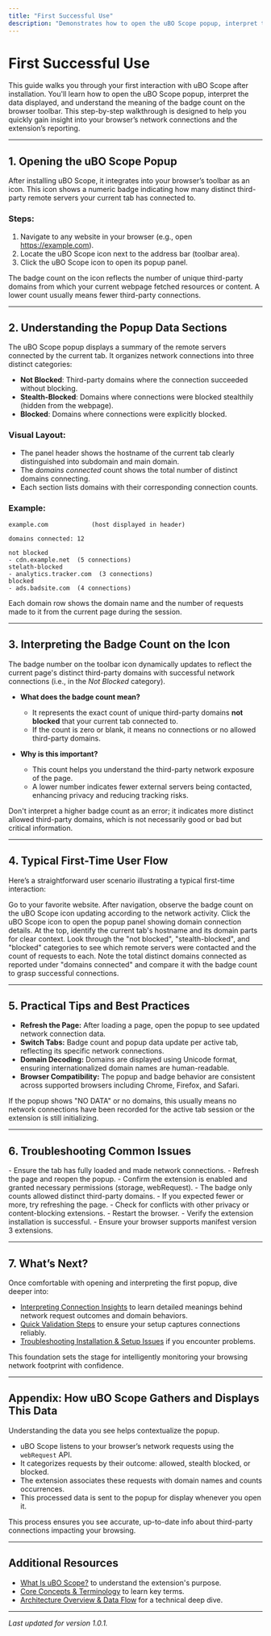 ```yaml
---
title: "First Successful Use"
description: "Demonstrates how to open the uBO Scope popup, interpret the data shown, and understand what the badge count means. Walks through a typical first-time interaction in your browser."
---
```


# First Successful Use

This guide walks you through your first interaction with uBO Scope after installation. You'll learn how to open the uBO Scope popup, interpret the data displayed, and understand the meaning of the badge count on the browser toolbar. This step-by-step walkthrough is designed to help you quickly gain insight into your browser’s network connections and the extension’s reporting.

---

## 1. Opening the uBO Scope Popup

After installing uBO Scope, it integrates into your browser’s toolbar as an icon. This icon shows a numeric badge indicating how many distinct third-party remote servers your current tab has connected to.

### Steps:

1. Navigate to any website in your browser (e.g., open https://example.com).
2. Locate the uBO Scope icon next to the address bar (toolbar area).
3. Click the uBO Scope icon to open its popup panel.

<Tip>
The badge count on the icon reflects the number of unique third-party domains from which your current webpage fetched resources or content. A lower count usually means fewer third-party connections.
</Tip>

---

## 2. Understanding the Popup Data Sections

The uBO Scope popup displays a summary of the remote servers connected by the current tab. It organizes network connections into three distinct categories:

- **Not Blocked**: Third-party domains where the connection succeeded without blocking.
- **Stealth-Blocked**: Domains where connections were blocked stealthily (hidden from the webpage).
- **Blocked**: Domains where connections were explicitly blocked.

### Visual Layout:

- The panel header shows the hostname of the current tab clearly distinguished into subdomain and main domain.
- The _domains connected_ count shows the total number of distinct domains connecting.
- Each section lists domains with their corresponding connection counts.

### Example:

```
example.com            (host displayed in header)

domains connected: 12

not blocked
- cdn.example.net  (5 connections)
stelath-blocked
- analytics.tracker.com  (3 connections)
blocked
- ads.badsite.com  (4 connections)
```

<Tip>
Each domain row shows the domain name and the number of requests made to it from the current page during the session.
</Tip>

---

## 3. Interpreting the Badge Count on the Icon

The badge number on the toolbar icon dynamically updates to reflect the current page's distinct third-party domains with successful network connections (i.e., in the _Not Blocked_ category).

- **What does the badge count mean?**
  - It represents the exact count of unique third-party domains **not blocked** that your current tab connected to.
  - If the count is zero or blank, it means no connections or no allowed third-party domains.

- **Why is this important?**
  - This count helps you understand the third-party network exposure of the page.
  - A lower number indicates fewer external servers being contacted, enhancing privacy and reducing tracking risks.

<Warning>
Don't interpret a higher badge count as an error; it indicates more distinct allowed third-party domains, which is not necessarily good or bad but critical information.
</Warning>

---

## 4. Typical First-Time User Flow

Here’s a straightforward user scenario illustrating a typical first-time interaction:

<Steps>
<Step title="Visit a Website">
Go to your favorite website. After navigation, observe the badge count on the uBO Scope icon updating according to the network activity.
</Step>
<Step title="Open the Popup">
Click the uBO Scope icon to open the popup panel showing domain connection details.
</Step>
<Step title="Review Header Hostname">
At the top, identify the current tab's hostname and its domain parts for clear context.
</Step>
<Step title="Explore Domain Sections">
Look through the "not blocked", "stealth-blocked", and "blocked" categories to see which remote servers were contacted and the count of requests to each.
</Step>
<Step title="Understand the Summary">
Note the total distinct domains connected as reported under "domains connected" and compare it with the badge count to grasp successful connections.
</Step>
</Steps>

---

## 5. Practical Tips and Best Practices

- **Refresh the Page:** After loading a page, open the popup to see updated network connection data.
- **Switch Tabs:** Badge count and popup data update per active tab, reflecting its specific network connections.
- **Domain Decoding:** Domains are displayed using Unicode format, ensuring internationalized domain names are human-readable.
- **Browser Compatibility:** The popup and badge behavior are consistent across supported browsers including Chrome, Firefox, and Safari.

<Note>
If the popup shows "NO DATA" or no domains, this usually means no network connections have been recorded for the active tab session or the extension is still initializing.
</Note>

---

## 6. Troubleshooting Common Issues

<AccordionGroup title="Troubleshooting Popup and Badge Behavior">
<Accordion title="Popup shows NO DATA or empty results">
- Ensure the tab has fully loaded and made network connections.
- Refresh the page and reopen the popup.
- Confirm the extension is enabled and granted necessary permissions (storage, webRequest).
</Accordion>
<Accordion title="Badge count does not update or shows unexpectedly">
- The badge only counts allowed distinct third-party domains.
- If you expected fewer or more, try refreshing the page.
- Check for conflicts with other privacy or content-blocking extensions.
</Accordion>
<Accordion title="Popup does not open when clicking icon">
- Restart the browser.
- Verify the extension installation is successful.
- Ensure your browser supports manifest version 3 extensions.
</Accordion>
</AccordionGroup>

---

## 7. What’s Next?

Once comfortable with opening and interpreting the first popup, dive deeper into:

- [Interpreting Connection Insights](../guides/getting-started-essentials/interpreting-connection-insights) to learn detailed meanings behind network request outcomes and domain behaviors.
- [Quick Validation Steps](../../first-run-validation/validate-functionality) to ensure your setup captures connections reliably.
- [Troubleshooting Installation & Setup Issues](../../first-run-validation/troubleshooting-setup) if you encounter problems.

This foundation sets the stage for intelligently monitoring your browsing network footprint with confidence.

---

## Appendix: How uBO Scope Gathers and Displays This Data

Understanding the data you see helps contextualize the popup.

- uBO Scope listens to your browser’s network requests using the `webRequest` API.
- It categorizes requests by their outcome: allowed, stealth blocked, or blocked.
- The extension associates these requests with domain names and counts occurrences.
- This processed data is sent to the popup for display whenever you open it.

This process ensures you see accurate, up-to-date info about third-party connections impacting your browsing.

---

## Additional Resources

- [What Is uBO Scope?](../../overview/intro-basics/what-is-ubo-scope) to understand the extension's purpose.
- [Core Concepts & Terminology](../../overview/intro-basics/core-concepts-terminology) to learn key terms.
- [Architecture Overview & Data Flow](../../overview/how-it-works/architecture-overview) for a technical deep dive.

---

_Last updated for version 1.0.1._
